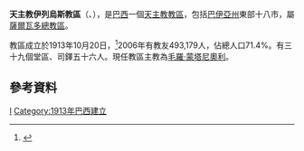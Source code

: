 {{Infobox Roman Catholic diocese
|name=伊列烏斯
|jurisdiction=教區
|latin = Dioecesis Ilheosensis
|image = 
|caption =
|location = [[巴西|巴西]]
|territory = [[巴伊亞州|巴伊亞州]]東部十八市
|population =493,179

|rite = [[罗马礼|罗马礼]]
|patron =
|province = 薩爾瓦多
|established = 1913年
|cathedral = 聖巴削主教座堂
|co-cathedral =
|leadership = 主教
|website =[http://www.diocesedeilheusba.com/ 官方網貢]
|patriarch=
|metropolitan =
|ordinary =毛羅·蒙塔尼奧利

|coadjutor archbishop =
|coadjutor bishop =
|auxiliary =
|emeritus =
}}
'''天主教伊列烏斯教區'''（{{lang-la|Dioecesis Ilheosensis}}、{{lang-pt|Diocese de Ilhéus}}），是[[巴西|巴西]]一個[[天主教|天主教]][[教區|教區]]，包括[[巴伊亞州|巴伊亞州]]東部十八市，屬[[天主教薩爾瓦多總教區|薩爾瓦多總教區]]。

教區成立於1913年10月20日，<ref>{{Cite web |url=http://www.diocesedeilheusba.com/products/o-centenario-da-diocese-ilheus/ |title=O centenário da Diocese Ilhéus |access-date=2014-01-21 |archive-date=2016-03-04 |archive-url=https://web.archive.org/web/20160304125954/http://www.diocesedeilheusba.com/products/o-centenario-da-diocese-ilheus/ |dead-url=yes }}</ref>2006年有教友493,179人，佔總人口71.4%。有三十九個堂區、司鐸五十六人。現任教區主教為[[毛羅·蒙塔尼奧利|毛羅·蒙塔尼奧利]]。

==參考資料==
{{reflist}}

[[Category:巴西天主教教區|I]]
[[Category:1913年巴西建立|Category:1913年巴西建立]]